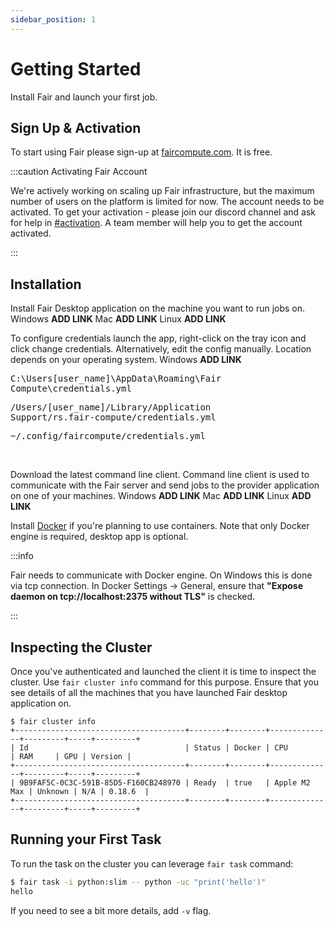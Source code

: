 ```yaml
---
sidebar_position: 1
---
```




# Getting Started

Install Fair and launch your first job.

## Sign Up & Activation

To start using Fair please sign-up at [faircompute.com](https://faircompute.com). It is free.

:::caution Activating Fair Account

We're actively working on scaling up Fair infrastructure, but the maximum number of users
on the platform is limited for now. The account needs to be activated. To get your activation -
please join our discord channel and ask for help in [#activation](https://discord.gg/JqjZPwrdZe).
A team member will help you to get the account activated.

:::

## Installation

Install Fair Desktop application on the machine you want to run jobs on.
<Tabs groupId="operating-systems">
  <TabItem value="win" label="Windows">
    Windows **ADD LINK**
  </TabItem>
  <TabItem value="mac" label="Mac">
    Mac **ADD LINK**
  </TabItem>
  <TabItem value="linux" label="Linux">
    Linux **ADD LINK**
  </TabItem>
</Tabs>
<br/>

To configure credentials launch the app, right-click on the tray icon and click
change credentials. Alternatively, edit the config manually. Location depends
on your operating system.
<Tabs groupId="operating-systems">
    <TabItem value="win" label="Windows">
        Windows **ADD LINK**
        <pre>C:\Users\[user_name]\AppData\Roaming\Fair Compute\credentials.yml</pre>
    </TabItem>
    <TabItem value="mac" label="Mac">
        <pre>/Users/[user_name]/Library/Application Support/rs.fair-compute/credentials.yml</pre>
    </TabItem>
    <TabItem value="linux" label="Linux">
        <pre>~/.config/faircompute/credentials.yml</pre>
    </TabItem>
</Tabs>
<br/>

Download the latest command line client. Command line client is used to communicate with
the Fair server and send jobs to the provider application on one of your machines.
<Tabs groupId="operating-systems">
    <TabItem value="win" label="Windows">
        Windows **ADD LINK**
    </TabItem>
    <TabItem value="mac" label="Mac">
        Mac **ADD LINK**
    </TabItem>
    <TabItem value="linux" label="Linux">
        Linux **ADD LINK**
    </TabItem>
</Tabs>
<br/>

Install [Docker](https://www.docker.com/get-started/) if you're planning to use containers.
Note that only Docker engine is required, desktop app is optional.

:::info

  Fair needs to communicate with Docker engine. On Windows this is done via tcp connection.
  In Docker Settings -> General, ensure that **"Expose daemon on tcp://localhost:2375 without TLS"** is checked.

:::

## Inspecting the Cluster

Once you've authenticated and launched the client it is time to inspect the cluster.
Use `fair cluster info` command for this purpose. Ensure that you see details of all
the machines that you have launched Fair desktop application on.

```shell
$ fair cluster info
+--------------------------------------+--------+--------+--------------+---------+-----+---------+
| Id                                   | Status | Docker | CPU          | RAM     | GPU | Version |
+--------------------------------------+--------+--------+--------------+---------+-----+---------+
| 9B9FAF5C-0C3C-591B-85D5-F160CB248970 | Ready  | true   | Apple M2 Max | Unknown | N/A | 0.18.6  |
+--------------------------------------+--------+--------+--------------+---------+-----+---------+
```

## Running your First Task

To run the task on the cluster you can leverage `fair task` command:

```bash
$ fair task -i python:slim -- python -uc "print('hello')"
hello
```

If you need to see a bit more details, add `-v` flag.
